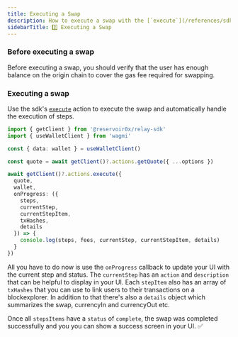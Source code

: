 ```yaml
---
title: Executing a Swap
description: How to execute a swap with the [`execute`](/references/sdk/actions/execute) action
sidebarTitle: 2️⃣ Executing a Swap
---
```


### Before executing a swap

Before executing a swap, you should verify that the user has enough balance on the origin chain to cover the gas fee required for swapping.

### Executing a swap

Use the sdk's [`execute`](/references/sdk/actions/execute) action to execute the swap and automatically handle the execution of steps.

```typescript
import { getClient } from '@reservoir0x/relay-sdk'
import { useWalletClient } from 'wagmi'

const { data: wallet } = useWalletClient()

const quote = await getClient()?.actions.getQuote({ ...options })

await getClient()?.actions.execute({
  quote,
  wallet,
  onProgress: ({
    steps,
    currentStep,
    currentStepItem,
    txHashes,
    details
  }) => {
    console.log(steps, fees, currentStep, currentStepItem, details)
  }
})
```

All you have to do now is use the `onProgress` callback to 
update your UI with the current step and status. The `currentStep` has an `action` and `description` that can be helpful to display in your UI. Each `stepItem` also has an array of `txHashes` that you can use to link users to their transactions on a blockexplorer. In addition to that there's also a `details` object which summarizes the swap, currencyIn and currencyOut etc.

Once all `stepsItems` have a `status` of `complete`, the swap was completed successfully and you you can show a success screen in your UI. ✅